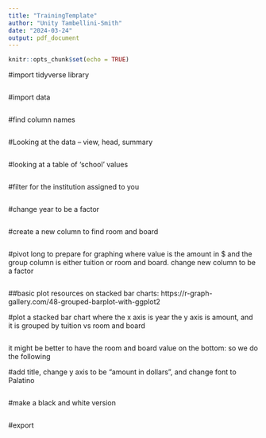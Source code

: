 ```yaml
---
title: "TrainingTemplate"
author: "Unity Tambellini-Smith"
date: "2024-03-24"
output: pdf_document
---
```


```r
knitr::opts_chunk$set(echo = TRUE)
```

#import tidyverse library
```r

```

#import data 
```r

```

#find column names
```r

```

#Looking at the data -- view, head, summary
```r

```

#looking at a table of 'school' values
```r

```

#filter for the institution assigned to you
```r

```

#change year to be a factor
```r

```

#create a new column to find room and board 
```r
```

#pivot long to prepare for graphing where value is the amount in $ and the group column is either tuition or room and board. change new column to be a factor
```r

```

##basic plot
resources on stacked bar charts:
https://r-graph-gallery.com/48-grouped-barplot-with-ggplot2

#plot a stacked bar chart where the x axis is year the y axis is amount, and it is grouped by tuition vs room and board
```r

```
it might be better to have the room and board value on the bottom: so we do the following 

#add title, change y axis to be "amount in dollars", and change font to Palatino
```r


```

#make a black and white version 
```r

```

#export 
```r

```
